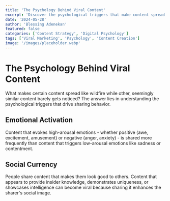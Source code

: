 ```yaml
---
title: 'The Psychology Behind Viral Content'
excerpt: 'Discover the psychological triggers that make content spread like wildfire across social platforms.'
date: '2024-05-28'
author: 'Blessing Adenekan'
featured: false
categories: ['Content Strategy', 'Digital Psychology']
tags: ['Viral Marketing', 'Psychology', 'Content Creation']
image: '/images/placeholder.webp'
---
```


# The Psychology Behind Viral Content

What makes certain content spread like wildfire while other, seemingly similar content barely gets noticed? The answer lies in understanding the psychological triggers that drive sharing behavior.

## Emotional Activation

Content that evokes high-arousal emotions - whether positive (awe, excitement, amusement) or negative (anger, anxiety) - is shared more frequently than content that triggers low-arousal emotions like sadness or contentment.

<DownloadCTA
  title="Get My TikTok Content Calendar Template"
  description="Plan your TikTok content strategy with this ready-to-use template that helps you organize your ideas, schedule posts, and track performance."
  resourceName="TikTok-Content-Calendar-Template.xlsx"
  buttonText="Download Free Template"
  buttonLink="/resources/tiktok-template"
/>

## Social Currency

People share content that makes them look good to others. Content that appears to provide insider knowledge, demonstrates uniqueness, or showcases intelligence can become viral because sharing it enhances the sharer's social image.
